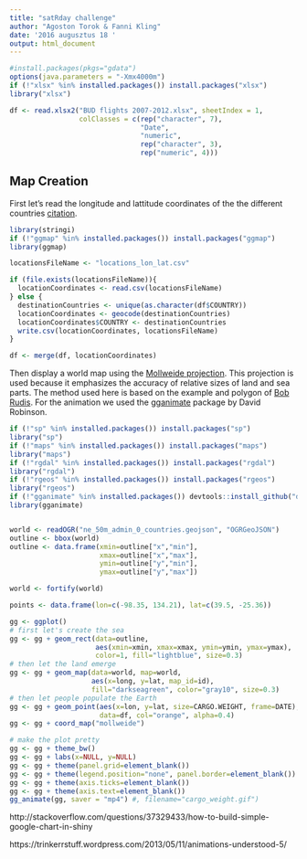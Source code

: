 ```yaml
---
title: "satRday challenge"
author: "Agoston Torok & Fanni Kling"
date: '2016 augusztus 18 '
output: html_document
---
```


```r
#install.packages(pkgs="gdata")
options(java.parameters = "-Xmx4000m")
if (!"xlsx" %in% installed.packages()) install.packages("xlsx")
library("xlsx")

df <- read.xlsx2("BUD flights 2007-2012.xlsx", sheetIndex = 1,
                 colClasses = c(rep("character", 7),
                                "Date",
                                "numeric",
                                rep("character", 3),
                                rep("numeric", 4)))
```

## Map Creation

First let's read the longitude and lattitude coordinates of the the different countries [citation](https://www.r-bloggers.com/r-beginners-plotting-locations-on-to-a-world-map/). 

```r
library(stringi)
if (!"ggmap" %in% installed.packages()) install.packages("ggmap")
library(ggmap)

locationsFileName <- "locations_lon_lat.csv"

if (file.exists(locationsFileName)){
  locationCoordinates <- read.csv(locationsFileName)
} else {
  destinationCountries <- unique(as.character(df$COUNTRY))
  locationCoordinates <- geocode(destinationCountries)
  locationCoordinates$COUNTRY <- destinationCountries
  write.csv(locationCoordinates, locationsFileName)
}

df <- merge(df, locationCoordinates)
```

Then display a world map using the [Mollweide projection](https://en.wikipedia.org/wiki/Mollweide_projection). This projection is used because it emphasizes the accuracy of relative sizes of land and sea parts. The method used here is based on the example and polygon of [Bob Rudis](http://stackoverflow.com/a/27901570/5360901). For the animation we used the [gganimate](https://www.ggplot2-exts.org/gganimate.html) package by David Robinson. 


```r
if (!"sp" %in% installed.packages()) install.packages("sp")
library("sp")
if (!"maps" %in% installed.packages()) install.packages("maps")
library("maps")
if (!"rgdal" %in% installed.packages()) install.packages("rgdal")
library("rgdal")
if (!"rgeos" %in% installed.packages()) install.packages("rgeos")
library("rgeos")
if (!"gganimate" %in% installed.packages()) devtools::install_github("dgrtwo/gganimate")
library(gganimate)


world <- readOGR("ne_50m_admin_0_countries.geojson", "OGRGeoJSON")
outline <- bbox(world)
outline <- data.frame(xmin=outline["x","min"],
                      xmax=outline["x","max"],
                      ymin=outline["y","min"],
                      ymax=outline["y","max"])

world <- fortify(world)

points <- data.frame(lon=c(-98.35, 134.21), lat=c(39.5, -25.36))

gg <- ggplot()
# first let's create the sea
gg <- gg + geom_rect(data=outline, 
                     aes(xmin=xmin, xmax=xmax, ymin=ymin, ymax=ymax), 
                     color=1, fill="lightblue", size=0.3)
# then let the land emerge
gg <- gg + geom_map(data=world, map=world,
                    aes(x=long, y=lat, map_id=id), 
                    fill="darkseagreen", color="gray10", size=0.3)
# then let people populate the Earth
gg <- gg + geom_point(aes(x=lon, y=lat, size=CARGO.WEIGHT, frame=DATE),
                      data=df, col="orange", alpha=0.4)
gg <- gg + coord_map("mollweide")

# make the plot pretty
gg <- gg + theme_bw()
gg <- gg + labs(x=NULL, y=NULL)
gg <- gg + theme(panel.grid=element_blank())
gg <- gg + theme(legend.position="none", panel.border=element_blank())
gg <- gg + theme(axis.ticks=element_blank())
gg <- gg + theme(axis.text=element_blank())
gg_animate(gg, saver = "mp4") #, filename="cargo_weight.gif")

```




http://stackoverflow.com/questions/37329433/how-to-build-simple-google-chart-in-shiny

https://trinkerrstuff.wordpress.com/2013/05/11/animations-understood-5/


